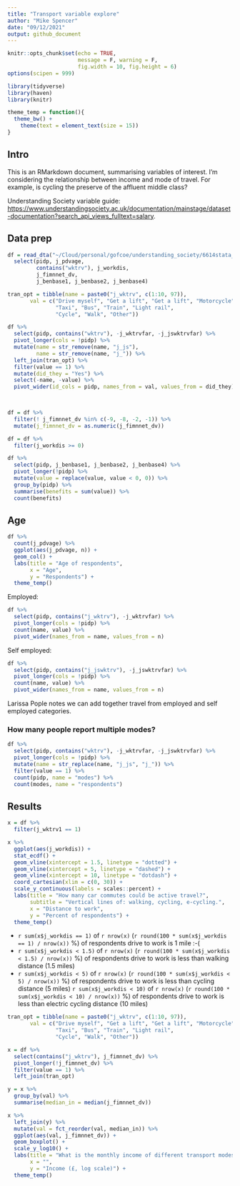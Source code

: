 ```yaml
---
title: "Transport variable explore"
author: "Mike Spencer"
date: "09/12/2021"
output: github_document
---
```


```r
knitr::opts_chunk$set(echo = TRUE,
                      message = F, warning = F,
                      fig.width = 10, fig.height = 6)
options(scipen = 999)
```

```r
library(tidyverse)
library(haven)
library(knitr)
```

```r
theme_temp = function(){
  theme_bw() +
    theme(text = element_text(size = 15))
}
```


## Intro

This is an RMarkdown document, summarising variables of interest.
I'm considering the relationship between income and mode of travel.
For example, is cycling the preserve of the affluent middle class?

Understanding Society variable guide: <https://www.understandingsociety.ac.uk/documentation/mainstage/dataset-documentation?search_api_views_fulltext=salary>.


## Data prep

```r
df = read_dta("~/Cloud/personal/gofcoe/understanding_society/6614stata_B17CC6790677EF32F72CE50881AE98E1B9FC1F79133B07B63B353396D3AB917A_V1/UKDA-6614-stata/stata/stata13_se/ukhls_w10/j_indresp.dta") %>% 
  select(pidp, j_pdvage,
         contains("wktrv"), j_workdis,
         j_fimnnet_dv,
         j_benbase1, j_benbase2, j_benbase4)
```

```r
tran_opt = tibble(name = paste0("j_wktrv", c(1:10, 97)),
       val = c("Drive myself", "Get a lift", "Get a lift", "Motorcycle",
               "Taxi", "Bus", "Train", "Light rail",
               "Cycle", "Walk", "Other"))

df %>% 
  select(pidp, contains("wktrv"), -j_wktrvfar, -j_jswktrvfar) %>% 
  pivot_longer(cols = !pidp) %>% 
  mutate(name = str_remove(name, "j_js"),
         name = str_remove(name, "j_")) %>% 
  left_join(tran_opt) %>% 
  filter(value == 1) %>% 
  mutate(did_they = "Yes") %>% 
  select(-name, -value) %>% 
  pivot_wider(id_cols = pidp, names_from = val, values_from = did_they)
  



```


```r
df = df %>% 
  filter(! j_fimnnet_dv %in% c(-9, -8, -2, -1)) %>% 
  mutate(j_fimnnet_dv = as.numeric(j_fimnnet_dv))
```

```r
df = df %>% 
  filter(j_workdis >= 0)
```





```r
df %>% 
  select(pidp, j_benbase1, j_benbase2, j_benbase4) %>% 
  pivot_longer(!pidp) %>% 
  mutate(value = replace(value, value < 0, 0)) %>% 
  group_by(pidp) %>% 
  summarise(benefits = sum(value)) %>% 
  count(benefits)
```

## Age

```r
df %>% 
  count(j_pdvage) %>% 
  ggplot(aes(j_pdvage, n)) +
  geom_col() +
  labs(title = "Age of respondents",
       x = "Age",
       y = "Respondents") +
  theme_temp()
```



Employed:

```r
df %>% 
  select(pidp, contains("j_wktrv"), -j_wktrvfar) %>% 
  pivot_longer(cols = !pidp) %>% 
  count(name, value) %>% 
  pivot_wider(names_from = name, values_from = n)
```

Self employed:

```r
df %>% 
  select(pidp, contains("j_jswktrv"), -j_jswktrvfar) %>% 
  pivot_longer(cols = !pidp) %>% 
  count(name, value) %>% 
  pivot_wider(names_from = name, values_from = n)
```

Larissa Pople notes we can add together travel from employed and self employed categories.

### How many people report multiple modes?

```r
df %>% 
  select(pidp, contains("wktrv"), -j_wktrvfar, -j_jswktrvfar) %>% 
  pivot_longer(cols = !pidp) %>% 
  mutate(name = str_replace(name, "j_js", "j_")) %>% 
  filter(value == 1) %>% 
  count(pidp, name = "modes") %>% 
  count(modes, name = "respondents")
```


## Results

```r
x = df %>% 
  filter(j_wktrv1 == 1)

x %>% 
  ggplot(aes(j_workdis)) +
  stat_ecdf() +
  geom_vline(xintercept = 1.5, linetype = "dotted") +
  geom_vline(xintercept = 5, linetype = "dashed") +
  geom_vline(xintercept = 10, linetype = "dotdash") +
  coord_cartesian(xlim = c(0, 30)) +
  scale_y_continuous(labels = scales::percent) +
  labs(title = "How many car commutes could be active travel?",
       subtitle = "Vertical lines of: walking, cycling, e-cycling.",
       x = "Distance to work",
       y = "Percent of respondents") +
  theme_temp()
```

* `r sum(x$j_workdis == 1)` of `r nrow(x)` (`r round(100 * sum(x$j_workdis == 1) / nrow(x))` %) of respondents drive to work is 1 mile :-(
* `r sum(x$j_workdis < 1.5)` of `r nrow(x)` (`r round(100 * sum(x$j_workdis < 1.5) / nrow(x))` %) of respondents drive to work is less than walking distance (1.5 miles)
* `r sum(x$j_workdis < 5)` of `r nrow(x)` (`r round(100 * sum(x$j_workdis < 5) / nrow(x))` %) of respondents drive to work is less than cycling distance (5 miles)
`r sum(x$j_workdis < 10)` of `r nrow(x)` (`r round(100 * sum(x$j_workdis < 10) / nrow(x))` %) of respondents drive to work is less than electric cycling distance (10 miles)


```r
tran_opt = tibble(name = paste0("j_wktrv", c(1:10, 97)),
       val = c("Drive myself", "Get a lift", "Get a lift", "Motorcycle",
               "Taxi", "Bus", "Train", "Light rail",
               "Cycle", "Walk", "Other"))

x = df %>% 
  select(contains("j_wktrv"), j_fimnnet_dv) %>% 
  pivot_longer(!j_fimnnet_dv) %>% 
  filter(value == 1) %>% 
  left_join(tran_opt)

y = x %>% 
  group_by(val) %>% 
  summarise(median_in = median(j_fimnnet_dv))

x %>% 
  left_join(y) %>% 
  mutate(val = fct_reorder(val, median_in)) %>% 
  ggplot(aes(val, j_fimnnet_dv)) +
  geom_boxplot() +
  scale_y_log10() +
  labs(title = "What is the monthly income of different transport modes?",
       x = "",
       y = "Income (£, log scale)") +
  theme_temp()
```

